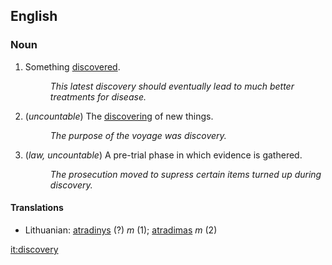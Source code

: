 == English ==

=== Noun ===

# Something [[discover]]ed.
#: ''This latest discovery should eventually lead to much better treatments for disease.''
# (''uncountable'') The [[discover]]ing of new things.
#: ''The purpose of the voyage was discovery.''
# (''law, uncountable'') A pre-trial phase in which evidence is gathered.
#: ''The prosecution moved to supress certain items turned up during discovery.''

====Translations====
*Lithuanian: [[atradinys]] (?) ''m'' (1); [[atradimas]] ''m'' (2)

[[it:discovery]]